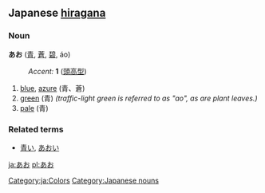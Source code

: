 == Japanese [[hiragana]] ==                             
===Noun===
'''あお''' ([[青]], [[蒼]], [[碧]], áo)
:''Accent:'' '''1''' ([[頭高型]])

# [[blue]], [[azure]] (青、蒼)
# [[green]] (青) ''(traffic-light green is referred to as "ao", as are plant leaves.)''
# [[pale]] (青)

===Related terms===
*[[青い]], [[あおい]]

[[Category:ja:Colors]]
[[Category:Japanese nouns]]

[[ja:あお]]
[[pl:あお]]